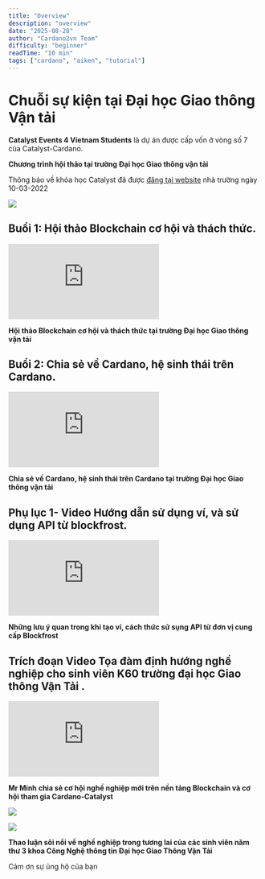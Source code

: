 ```yaml
---
title: "Overview"
description: "overview"
date: "2025-08-28"
author: "Cardano2vn Team"
difficulty: "beginner"
readTime: "10 min"
tags: ["cardano", "aiken", "tutorial"]
---
```


Chuỗi sự kiện tại Đại học Giao thông Vận tải
==========

**Catalyst Events 4 Vietnam Students** là dự án được cấp vốn ở vòng số 7 của Catalyst-Cardano.

**Chương trình hội thảo tại trường Đại học Giao thông vận tải**

Thông báo về khóa học Catalyst đã được [đăng tại website](http://fit.utc.edu.vn/hoi-thao-khoa-hoc-va-khoa-dao-tao-ve-catalyst-project/a1396.html) nhà trường ngày 10-03-2022

![](./img/GTVT-blockchain.png)

## Buổi 1: Hội thảo Blockchain cơ hội và thách thức.


  <div class="doc-video"><iframe  src="https://www.youtube.com/embed/qHsagsnVDG8" title="Bring smart contract to Vietnam - Func6 - Catalyst" frameborder="0" allow="accelerometer; autoplay; clipboard-write; encrypted-media; gyroscope; picture-in-picture" allowfullscreen></iframe></div>


**Hội thảo Blockchain cơ hội và thách thức tại trường Đại học Giao thông vận tải**

## Buổi 2: Chia sẻ về Cardano, hệ sinh thái trên Cardano.


  <div class="doc-video"><iframe  src="https://www.youtube.com/embed/0L-g_oiTprs" title="Bring smart contract to Vietnam - Func6 - Catalyst" frameborder="0" allow="accelerometer; autoplay; clipboard-write; encrypted-media; gyroscope; picture-in-picture" allowfullscreen></iframe></div>
  
  
**Chia sẻ về Cardano, hệ sinh thái trên Cardano tại trường Đại học Giao thông vận tải**

## Phụ lục 1- Video Hướng dẫn sử dụng ví, và sử dụng API từ blockfrost.


  <div class="doc-video"><iframe  src="https://www.youtube.com/embed/No8ybpPnmIg" title="Bring smart contract to Vietnam - Func6 - Catalyst" frameborder="0" allow="accelerometer; autoplay; clipboard-write; encrypted-media; gyroscope; picture-in-picture" allowfullscreen></iframe></div>
  
**Những lưu ý quan trong khi tạo ví, cách thức sử sụng API từ đơn vị cung cấp Blockfrost**

## Trích đoạn Video Tọa đàm định hướng nghề nghiệp cho sinh viên K60 trường đại học Giao thông Vận Tải .


  <div class="doc-video"><iframe  src="https://www.youtube.com/embed/Cc0f7nxYgBc" title="Bring smart contract to Vietnam - Func6 - Catalyst" frameborder="0" allow="accelerometer; autoplay; clipboard-write; encrypted-media; gyroscope; picture-in-picture" allowfullscreen></iframe></div>
  
**Mr Minh chia sẻ cơ hội nghề nghiệp mới trên nền tảng Blockchain và cơ hội tham gia Cardano-Catalyst**

![](./img/2.jpg)

![](./img/1.jpg)

**Thao luận sôi nổi về nghề nghiệp trong tương lai của các sinh viên năm thư 3 khoa Công Nghệ thông tin Đại học Giao Thông Vận Tải**


Cảm ơn sự ủng hộ của bạn

